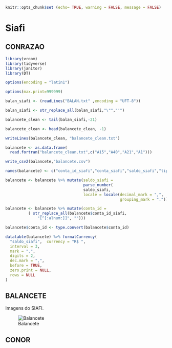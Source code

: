 ```{r}
knitr::opts_chunk$set (echo= TRUE, warning = FALSE, message = FALSE)
```

# Siafi

## CONRAZAO

```{r}
library(vroom)
library(tidyverse)
library(janitor)
library(DT)

options(encoding = "latin1")

options(max.print=999999)

balan_siafi <- (readLines("BALAN.txt" ,encoding = "UFT-8"))

balan_siafi <- str_replace_all(balan_siafi,"\"","'")

balancete_clean <- tail(balan_siafi,-21)

balancete_clean <- head(balancete_clean, -1)

writeLines(balancete_clean, "balancete_clean.txt")    

balancete <- as.data.frame( 
  read.fortran("balancete_clean.txt",c("A15","A40","A21","A1")))

write_csv2(balancete,"balancete.csv")

names(balancete) <- c("conta_id_siafi","conta_siafi","saldo_siafi","tipo_saldo")

balancete <- balancete %>% mutate(saldo_siafi = 
                                  parse_number(
                                  saldo_siafi,
                                  locale = locale(decimal_mark = ",",
                                                  grouping_mark = ".")))

balancete <- balancete %>% mutate(conta_id = 
          ( str_replace_all(balancete$conta_id_siafi,
              "[^[:alnum:]]", "")))

balancete$conta_id <- type.convert(balancete$conta_id)

datatable(balancete) %>% formatCurrency(
  "saldo_siafi",  currency = "R$ ",
  interval = 3,
  mark = ".",
  digits = 2,
  dec.mark = ",",
  before = TRUE,
  zero.print = NULL,
  rows = NULL
)
```

## BALANCETE

Imagens do SIAFI.

![Balancete](balancete.png)

## CONOR

### 
